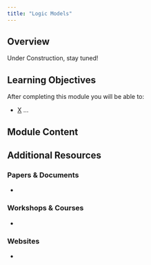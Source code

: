 ```yaml
---
title: "Logic Models"
---
```


## Overview

Under Construction, stay tuned!

## Learning Objectives

After completing this module you will be able to: 

- <u>X</u> ...

## Module Content



## Additional Resources

### Papers & Documents

- 

### Workshops & Courses

- 

### Websites

- 
